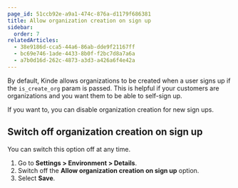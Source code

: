 ```yaml
---
page_id: 51ccb92e-a9a1-474c-876a-d1179f686381
title: Allow organization creation on sign up
sidebar:
  order: 7
relatedArticles:
  - 38e9186d-cca5-44a6-86ab-dde9f21167ff
  - bc69e746-1ade-4433-8b0f-f2bc7d8a7a6a
  - a7b0d16d-262c-4873-a3d3-a426a6f4e42a
---
```


By default, Kinde allows organizations to be created when a user signs up if the `is_create_org` param is passed. This is helpful if your customers are organizations and you want them to be able to self-sign up.

If you want to, you can disable organization creation for new sign ups.

## Switch off organization creation on sign up

You can switch this option off at any time.

1. Go to **Settings > Environment > Details**.
2. Switch off the **Allow organization creation on sign up** option.
3. Select **Save**.
